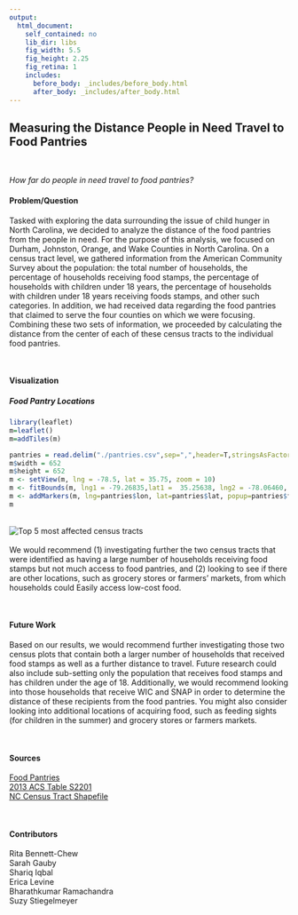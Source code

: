 ```yaml
---
output: 
  html_document:
    self_contained: no
    lib_dir: libs
    fig_width: 5.5
    fig_height: 2.25
    fig_retina: 1
    includes:
      before_body: _includes/before_body.html
      after_body: _includes/after_body.html
---
```


## Measuring the Distance People in Need Travel to Food Pantries
</br>

*How far do people in need travel to food pantries?*  

#### Problem/Question  

Tasked with exploring the data surrounding the issue of child hunger in North Carolina, we decided to analyze the distance of the food pantries from the people in need. For the purpose of this analysis, we focused on Durham, Johnston, Orange, and Wake Counties in North Carolina. On a census tract level, we gathered information from the American Community Survey about the population: the total number of households, the percentage of households receiving food stamps, the percentage of households with children under 18 years, the percentage of households with children under 18 years receiving foods stamps, and other such categories. In addition, we had received data regarding the food pantries that claimed to serve the four counties on which we were focusing. Combining these two sets of information, we proceeded by calculating the distance from the center of each of these census tracts to the individual food pantries. 

</br>

#### Visualization

##### Food Pantry Locations
```r
library(leaflet)
m=leaflet()
m=addTiles(m)

pantries = read.delim("./pantries.csv",sep=",",header=T,stringsAsFactors=F)
m$width = 652
m$height = 652
m <- setView(m, lng = -78.5, lat = 35.75, zoom = 10)
m <- fitBounds(m, lng1 = -79.26835,lat1 =  35.25638, lng2 = -78.06460, lat2 = 36.24387)
m <- addMarkers(m, lng=pantries$lon, lat=pantries$lat, popup=pantries$foodpantry)
m
```
</br>
![Top 5 most affected census tracts](Top 5 most affected census tracts.png)  
</br>
We would recommend (1) investigating further the two census tracts that were identified as having a large number of households receiving food stamps but not much access to food pantries, and (2) looking to see if there are other locations, such as grocery stores or farmers’ markets, from which households could Easily access low-cost food. 

</br>

#### Future Work

Based on our results, we would recommend further investigating those two census plots that contain both a larger number of households that received food stamps as well as a further distance to travel. Future research could also include sub-setting only the population that receives food stamps and has children under the age of 18. Additionally, we would recommend looking into those households that receive WIC and SNAP in order to determine the distance of these recipients from the food pantries. You might also consider looking into additional locations of acquiring food, such as feeding sights (for children in the summer) and grocery stores or farmers markets. 

</br>

#### Sources

[Food Pantries](http://drzeydy.github.io/Data4Good/foodpantries.html)  
[2013 ACS Table S2201](http://math-and-data.github.io/Data4Good/Census-ACS.html)  
[NC Census Tract Shapefile](http://math-and-data.github.io/Data4Good/Census-Shapefiles.html)  

</br>

#### Contributors

Rita Bennett-Chew  
Sarah Gauby  
Shariq Iqbal  
Erica Levine  
Bharathkumar Ramachandra  
Suzy Stiegelmeyer  

</br>
